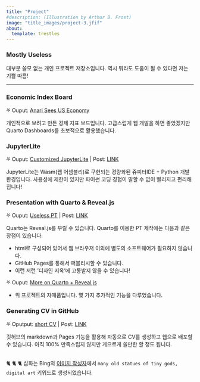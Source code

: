 ```yaml
---
title: "Project"
#description: (Illustration by Arthur B. Frost)
image: "title_images/project-3.jfif"
about:
  template: trestles
---
```

### Mostly Useless

대부분 쓸모 없는 개인 프로젝트 저장소입니다. 역시 뭐라도 도움이 될 수 있다면 저는 기쁠 따름!

---

### Economic Index Board 


⛧ Ouput: [Anari Sees US Economy](https://www.lostineconomics.com/project_economic-monitoring-quarto)

개인적으로 보려고 만든 경제 지표 보드입니다. 고급스럽게 웹 개발을 하면 좋았겠지만 Quarto Dashboards를 초보적으로 활용했습니다. 

### JupyterLite

⛧ Ouput: [Customized JupyterLite](https://www.lostineconomics.com/demo_jupyterlite) | Post: [LINK](https://blog.lostineconomics.com/posts/computer-tool/2022-12-06-jupyterlite-githubpages.html)

JupyterLite는 Wasm(웹 어셈블리)로 구현되는 경량화된 쥬피터IDE + Python 개발 환경입니다. 사용성에 제한이 있지만 파이썬 코딩 경험이 말할 수 없이 빨리지고 편리해집니다! 

### Presentation with Quarto & Reveal.js 

⛧ Ouput: <a href="https://www.lostineconomics.com/learn_quarto-revealjs" target="_blank">Useless PT</a> | 
Post: [LINK](https://www.lostineconomics.com/posts/computer-tool/2022-07-07-pt-with-quarto.html)

Quarto는 Reveal.js를 부릴 수 있습니다. Quarto를 이용한 PT 제작에는 다음과 같은 장점이 있습니다.  

- html로 구성되어 있어서 웹 브라우저 이외에 별도의 소프트웨어가 필요하지 않습니다. 
- GitHub Pages를 통해서 퍼블리시할 수 있습니다. 
- 이런 저런 '디자인 지옥'에 고통받지 않을 수 있습니다! 

⛧ Ouput: <a href="https://www.lostineconomics.com/project_quarto-rjs-advanced" target="_blank">More on Quarto + Reveal.js</a> 

- 위 프로젝트의 자매품입니다. 몇 가지 추가적인 기능을 다루었습니다. 


### Generating CV in GitHub 

⛧ Oputput: [short CV](https://anarinsk.github.io/markdown-cv) | Post: [LINK](https://www.lostineconomics.com/posts/computer-tool/2022-05-10-how-to-make-cv.html)

깃허브의 markdown과 Pages 기능을 활용해 자동으로 CV를 생성하고 웹으로 배포할 수 있습니다. 아직 100% 만족스럽지 않지만 게으르게 쓸만한 할 정도 됩니다. 

</br>
🐈 🐈 🐈 삽화는 Bing의 [이미지 작성자](https://www.bing.com/images/create)에서 `many old statues of tiny gods, digital art` 키워드로 생성되었습니다.


